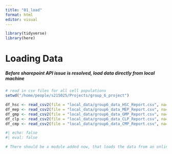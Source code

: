 ```yaml
---
title: "01_load"
format: html
editor: visual
---
```


```r
library(tidyverse)
library(here)
```

# Loading Data

##### Before sharepoint API issue is resolved, load data directly from local machine

```r

# read in csv files for all cell populations
setwd("/home/people/s215025/Projects/group_6_project")

df_hsc <- read_csv2(file = "local_data/group6_data_HSC_Report.csv", na= "NaN")
df_mep <- read_csv2(file = "local_data/group6_data_MEP_Report.csv", na= "NaN")
df_gmp <- read_csv2(file = "local_data/group6_data_GMP_Report.csv", na= "NaN")
df_clp <- read_csv2(file = "local_data/group6_data_CLP_Report.csv", na= "NaN")
df_cmp <- read_csv2(file = "local_data/group6_data_CMP_Report.csv", na= "NaN")

#| echo: false
#| eval: false

```

```r
# There should be a module added now, that loads the data from an online service - and writes it back in a compressed and more easily accesible format for R, like the TSV files.
```
